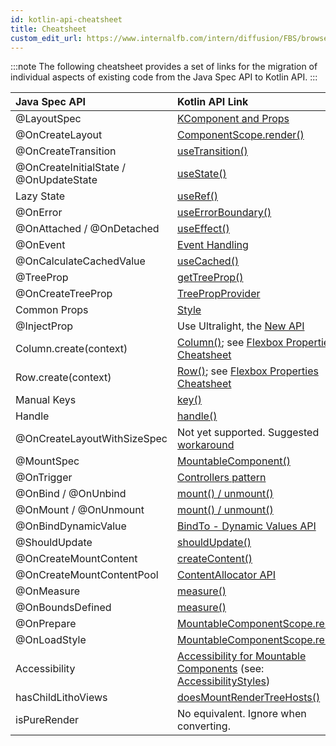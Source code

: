 ```yaml
---
id: kotlin-api-cheatsheet
title: Cheatsheet
custom_edit_url: https://www.internalfb.com/intern/diffusion/FBS/browsefile/master/fbandroid/libraries/components/docs/kotlin/cheatsheet.mdx
---
```



:::note
The following cheatsheet provides a set of links for the migration of individual aspects of existing code from the Java Spec API to Kotlin API.
:::

| Java Spec API | Kotlin API Link |
| :-- | :-- |
| @LayoutSpec | [KComponent and Props](basics.mdx) |
| @OnCreateLayout | [ComponentScope.render()](basics.mdx) |
| @OnCreateTransition | [useTransition()](/kotlin/hooks-for-spec-developers.mdx#usetransition) |
| @OnCreateInitialState / @OnUpdateState | [useState()](/mainconcepts/use-state.mdx) |
| Lazy State | [useRef()](mainconcepts/use-ref.mdx) |
| @OnError | [useErrorBoundary()](/mainconcepts/use-error-boundary.mdx) |
| @OnAttached / @OnDetached | [useEffect()](/mainconcepts/use-effect.mdx) |
| @OnEvent | [Event Handling](event-handling.mdx) |
| @OnCalculateCachedValue | [useCached()](https://fburl.com/code/s2xoyg3o) |
| @TreeProp | [getTreeProp()](basics.mdx#treeprops) |
| @OnCreateTreeProp | [TreePropProvider](basics.mdx#treeprops) |
| Common Props | [Style](basics.mdx#common-props) |
| @InjectProp | Use Ultralight, the [New API](https://www.internalfb.com/intern/wiki/Ultralight/Static_Injector/) |
| Column.create(context) | [Column()](flexbox-containers.mdx); see [Flexbox Properties Cheatsheet](flexbox-containers.mdx#flexbox-properties-cheatsheet) |
| Row.create(context) | [Row()](flexbox-containers.mdx); see [Flexbox Properties Cheatsheet](flexbox-containers.mdx#flexbox-properties-cheatsheet) |
| Manual Keys | [key()](mainconcepts/coordinate-state-actions/keys-and-identity.md#assigning-manual-keys) |
| Handle | [handle()](basics.mdx#handles) |
| @OnCreateLayoutWithSizeSpec | Not yet supported. Suggested [workaround](../custom-layout.md#kotlin-integration) |
| @MountSpec | [MountableComponent()](../mainconcepts/mountablecomponents/overview.mdx)|
| @OnTrigger | [Controllers pattern](../mainconcepts/mountablecomponents/mountable-controllers.mdx) |
| @OnBind / @OnUnbind | [mount() / unmount()](https://fburl.com/code/hwshbday) |
| @OnMount / @OnUnmount | [mount() / unmount()](https://fburl.com/code/hwshbday) |
| @OnBindDynamicValue | [BindTo - Dynamic Values API](../mainconcepts/mountablecomponents/mountable-bindto.mdx) |
| @ShouldUpdate | [shouldUpdate()](../mainconcepts/mountablecomponents/mountable.mdx#mounting-and-unmounting-content-properties) |
| @OnCreateMountContent |  [createContent()](../mainconcepts/mountablecomponents/mountable.mdx#content-creation) |
| @OnCreateMountContentPool |  [ContentAllocator API](https://fburl.com/code/r3paekuj)|
| @OnMeasure |  [measure()](../mainconcepts/mountablecomponents/mountable-measuring.mdx) |
| @OnBoundsDefined |  [measure()](../mainconcepts/mountablecomponents/mountable-measuring.mdx) |
| @OnPrepare |  [MountableComponentScope.render()](../mainconcepts/mountablecomponents/mountable-component.mdx) |
| @OnLoadStyle | [MountableComponentScope.render()](../mainconcepts/mountablecomponents/mountable-component.mdx) |
| Accessibility | [Accessibility for Mountable Components](../mainconcepts/mountablecomponents/accessibility.mdx) (see: [AccessibilityStyles](https://fburl.com/code/3ikzp6c7))|
| hasChildLithoViews | [doesMountRenderTreeHosts()](https://fburl.com/doesmountrendertreehosts)|
| isPureRender | No equivalent. Ignore when converting. |
